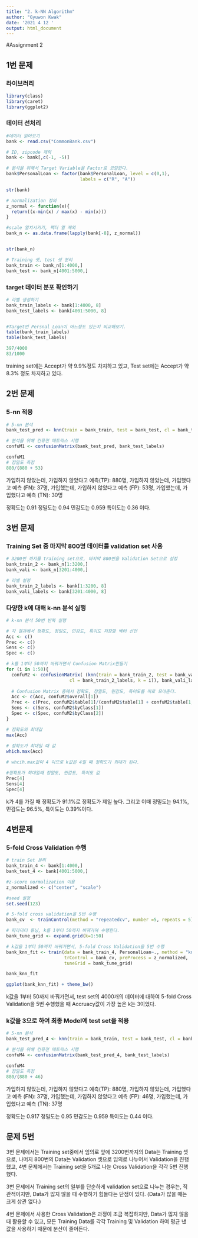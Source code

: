 ---
title: "2. k-NN Algorithm"
author: "Gyuwon Kwak"
date: '2021 4 12 '
output: html_document
---

#Assignment 2

## 1번 문제


### 라이브러리
```{r}

library(class)
library(caret)
library(ggplot2)

```

### 데이터 선처리
```{r}

#데이터 읽어오기
bank <- read.csv("CommonBank.csv")

# ID, zipcode 제외
bank <- bank[,c(-1, -5)]

# 분석을 위해서 Target Variable을 Factor로 코딩한다.
bank$PersonalLoan <- factor(bank$PersonalLoan, level = c(0,1), 
                            labels = c("R", "A"))

str(bank)

# normalization 정의
z_normal <- function(x){
  return((x-min(x) / max(x) - min(x)))
}

#scale 일치시키기, 팩터 열 제외
bank_n <- as.data.frame(lapply(bank[-8], z_normal))


str(bank_n)

# Training 셋, test 셋 분리
bank_train <- bank_n[1:4000,]
bank_test <- bank_n[4001:5000,]
```

### target 데이터 분포 확인하기
```{r}

# 라벨 생성하기
bank_train_labels <- bank[1:4000, 8]
bank_test_labels <- bank[4001:5000, 8]


#Target인 Persnal Loan이 어느정도 있는지 비교해보기.
table(bank_train_labels)
table(bank_test_labels)

397/4000
83/1000
```

training set에는 Accept가 약 9.9%정도 차지하고 있고,
Test set에는 Accept가 약 8.3% 정도 차지하고 있다.


## 2번 문제

### 5-nn 적용
```{r}

# 5-nn 분석
bank_test_pred <- knn(train = bank_train, test = bank_test, cl = bank_train_labels, k = 5)

# 분석을 위해 컨퓨전 매트릭스 시행
confuM1 <- confusionMatrix(bank_test_pred, bank_test_labels)

confuM1
# 정밀도 측정
880/(880 + 53)
```
가입하지 않았는데, 가입하지 않았다고 예측(TP): 880명,
가입하지 않았는데, 가입했다고 예측 (FN): 37명,
가입했는데, 가입하지 않았다고 예측 (FP): 53명,
가입했는데, 가입했다고 예측 (TN): 30명

정확도는 0.91
정밀도는 0.94 
민감도는 0.959
특이도는 0.36 이다.


## 3번 문제

### Training Set 중 마지막 800명 데이터를 validation set 사용
```{r}

# 3200번 까지를 training set으로, 마지막 800번을 Validation Set으로 설정
bank_train_2 <- bank_n[1:3200,]
bank_vali <- bank_n[3201:4000,]

# 라벨 설정
bank_train_2_labels <- bank[1:3200, 8]
bank_vali_labels <- bank[3201:4000, 8]
```

### 다양한 k에 대해 k-nn 분석 실행
```{r}

# k-nn 분석 50번 반복 실행

# 각 결과에서 정확도, 정밀도, 민감도, 특이도 저장할 벡터 선언
Acc <- c()
Prec <- c()
Sens <- c()
Spec <- c()

# k를 1부터 50까지 바꿔가면서 Confusion Matrix만들기
for (i in 1:50){
  confuM2 <- confusionMatrix( (knn(train = bank_train_2, test = bank_vali, 
                        cl = bank_train_2_labels, k = i)), bank_vali_labels   )
  
  # Confusion Matrix 중에서 정확도, 정밀도, 민감도, 특이도를 따로 모아준다.
  Acc <- c(Acc, confuM2$overall[1])
  Prec <- c(Prec, confuM2$table[1]/(confuM2$table[1] + confuM2$table[1,2]))
  Sens <- c(Sens, confuM2$byClass[1])
  Spec <- c(Spec, confuM2$byClass[2])
}

# 정확도의 최대값
max(Acc)
 
# 정확도가 최대일 때 값
which.max(Acc)

# whcih.max값이 4 이므로 k값은 4일 때 정확도가 최대가 된다.

#정확도가 최대일때 정밀도, 민감도, 특이도 값
Prec[4]
Sens[4]
Spec[4]

```
k가 4를 가질 때 정확도가 91.1%로 정확도가 제일 높다. 
그리고 이때 정밀도는 94.1%, 민감도는 96.5%, 특이도는 0.39%이다.


## 4번문제

### 5-fold Cross Validation 수행
```{r}
# train Set 분리
bank_train_4 <- bank[1:4000,]
bank_test_4 <- bank[4001:5000,]

#z-score normalization 이용
z_normalized <- c("center", "scale")

#seed 설정
set.seed(123)

# 5-fold cross validation을 5번 수행
bank_cv  <- trainControl(method = "repeatedcv", number =5, repeats = 5)

# 파라미터 튜닝, k를 1부터 50까지 바꿔가며 수행한다.
bank_tune_grid <- expand.grid(k=1:50)

# k값을 1부터 50까지 바꿔가면서, 5-fold Cross Validation을 5번 수행
bank_knn_fit <- train(data = bank_train_4, PersonalLoan~., method = "knn",
                      trControl = bank_cv, preProcess = z_normalized,
                      tuneGrid = bank_tune_grid)

bank_knn_fit

ggplot(bank_knn_fit) + theme_bw()
```
k값을 1부터 50까지 바꿔가면서, test set의 4000개의 데이터에 대하여
5-fold Cross Validation을 5번 수행했을 때 Accruacy값이 가장 높은 k는 3이었다.

### k값을 3으로 하여 최종 Model에 test set을 적용
```{r}

# 5-nn 분석
bank_test_pred_4 <- knn(train = bank_train, test = bank_test, cl = bank_train_labels, k = 3)

# 분석을 위해 컨퓨전 매트릭스 시행
confuM4 <- confusionMatrix(bank_test_pred_4, bank_test_labels)

confuM4
# 정밀도 측정
880/(880 + 46)

```
가입하지 않았는데, 가입하지 않았다고 예측(TP): 880명,
가입하지 않았는데, 가입했다고 예측 (FN): 37명,
가입했는데, 가입하지 않았다고 예측 (FP): 46명,
가입했는데, 가입했다고 예측 (TN): 37명

정확도는 0.917
정밀도는 0.95
민감도는 0.959
특이도는 0.44 이다.



## 문제 5번

3번 문제에서는 Training set중에서 임의로 앞에 3200번까지의 Data는 Training 셋으로,
나머지 800번의 Data는 Validation 셋으로 임의로 나누어서 Validation을 진행했고,
4번 문제에서는 Training set을 5개로 나눈 Cross Validation을 각각 5번 진행했다.

3번 문제에서 Training set의 일부를 단순하게 validation set으로 나누는 경우는,
직관적이지만, Data가 많지 않을 때 수행하기 힘들다는 단점이 있다. 
(Data가 많을 때는 크게 상관 없다.)

4번 문제에서 사용한 Cross Validation은 과정이 조금 복잡하지만,
Data가 많지 않을 때 활용할 수 있고, 모든 Training Data를 각각 Training 및
Validation 하여 평균 낸 값을 사용하기 때문에 분산이 줄어든다.




```{r}

```